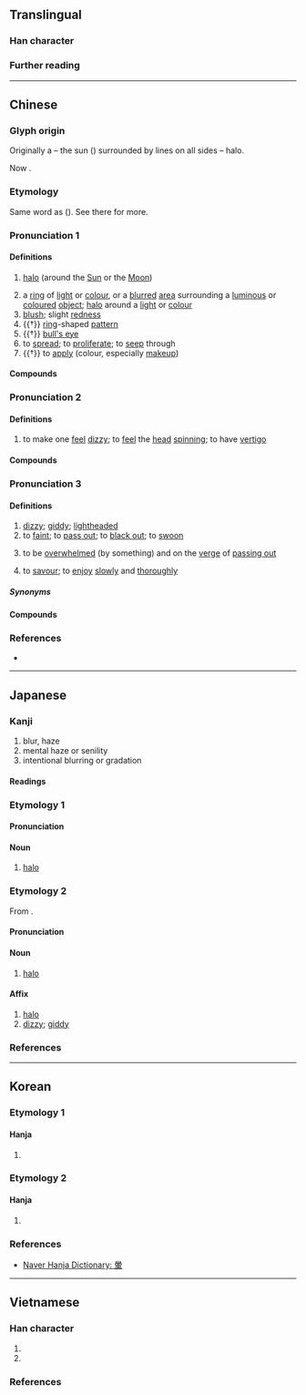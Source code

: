 {{also|晕}}
{{character info}}
==Translingual==

===Han character===
{{Han char|rn=72|rad=日|as=09|sn=13|four=60506|canj=ABJJ,XABJJ|ids=⿱日軍}}

===Further reading===
{{Han ref|kx=0497.370|dkj=14037|dj=0865.280|hdz=21527.010|uh=6688}}

----

==Chinese==
{{zh-forms|s=晕}}

===Glyph origin===
{{Han etym}}
Originally a {{liushu|p|nocap=y}} – the sun ({{zh-l|*日}}) surrounded by lines on all sides – halo.

Now {{Han compound|日|軍|ls=psc|c1=s|c2=p|t1=Sun|nocap=y}}.

===Etymology===
Same word as {{och-l|運|to revolve; to move}} ({{zh-ref|Schuessler, 2007}}). See there for more.

===Pronunciation 1===
{{zh-pron
|m=yùn
|m-s=
|c=wan6
|c-t=
|g=
|h=
|j=
|mb=
|md=uông
|mn=ūn/xm,qz,tw:hūn/xm,qz,tw:n̄g
|mn_note=ūn - literary; hūn, n̄g - vernacular
|mn-t=ing7/êng7
|w=
|x=
|mc=y
|oc=y
|cat=n,v
}}

====Definitions====
{{head|zh|Han character}}

# {{lb|zh|astronomy}} [[halo]] (around the [[Sun]] or the [[Moon]])
# a [[ring]] of [[light]] or [[colour]], or a [[blurred]] [[area]] surrounding a [[luminous]] or [[coloured]] [[object]]; [[halo]] around a [[light]] or [[colour]]
# [[blush]]; slight [[redness]]
# {{†}} [[ring]]-shaped [[pattern]]
# {{†}} [[bull's eye]]
# to [[spread]]; to [[proliferate]]; to [[seep]] through
# {{†}} to [[apply]] (colour, especially [[makeup]])

====Compounds====
{{zh-der|山暈|微暈|光暈|暈珥|月暈效應|日暈|眼暈|環暈|月暈而風|月暈|紅暈|墨暈|酒暈|血暈}}

===Pronunciation 2===
{{zh-pron
|m=暈
|m-s=yun1
|c=wan4
|c-t=vun3
|g=yn5
|h=
|j=yng1
|mb=
|md=
|mn=
|mn-t=ing7/êng7
|w=
|x=
|mc=y
|oc=y
|cat=v
}}

====Definitions====
{{head|zh|Han character}}

# to make one [[feel]] [[dizzy]]; to [[feel]] the [[head]] [[spin]]ning; to have [[vertigo]]

====Compounds====
{{zh-der|倒暈妝|暈池|暈機|暈針|暈車|眩暈|暈船|暈高兒|暈臺|檀暈妝|頭昏眼暈|血暈}}

===Pronunciation 3===
{{zh-pron
|m=yūn
|ma=Zh-yun.ogg
|m-s=yun1
|c=wan4
|c-t=vun3
|g=yn1
|h=pfs=
|j=yng1
|mb=ē̤ng
|md=hùng
|mn=ūn/xm,qz,tw:hūn/xm,qz,tw:n̄g
|mn_note=ūn - literary; hūn, n̄g - vernacular
|mn-t=hung1
|w=
|x=yn1
|cat=a,v
}}

====Definitions====
{{head|zh|Han character}}

# [[dizzy]]; [[giddy]]; [[lightheaded]]
# to [[faint]]; to [[pass out]]; to [[black out]]; to [[swoon]]
#: {{zh-x|暈 咗 幾 分鐘|'''faint'''ed for several minutes|C}}
# {{lb|zh|neologism|slang}} to be [[overwhelmed]] (by something) and on the [[verge]] of [[passing out]]
#: {{zh-x|我 暈{yūn}！|Oh my! [lit. I('m about to) faint.]}}
# {{lb|zh|Sichuanese}} to [[savour]]; to [[enjoy]] [[slowly]] and [[thoroughly]]

=====Synonyms=====
{{zh-dial}}

====Compounds====
{{zh-der|暈頭|昏頭暈腦|暈眩|發暈|暈厥|暈倒|檀暈妝|暈頭轉向|頭暈眼黑|頭暈|頭暈眼花|頭暈眼昏|頭暈目眩}}

===References===
* {{R:yue:Hanzi}}

{{zh-cat|Intermediate}}

----

==Japanese==

===Kanji===
{{ja-kanji|grade=|rs=日09}}

# blur, haze
# mental haze or senility
# intentional blurring or gradation

====Readings====
{{ja-readings
|goon=うん
|kanon=うん
|kun=かさ-,めまい-,ぼか-す,ぼか-し,かさ-む
}}

===Etymology 1===
{{ja-kanjitab|かさ|yomi=k}}

====Pronunciation====
{{ja-pron|かさ|acc=1|acc_ref=ZAJ,DJR}}

====Noun====
{{ja-noun|かさ}}

# [[halo]] {{gloss|atmospheric phenomenon}}

===Etymology 2===
{{ja-kanjitab|うん|yomi=on}}
From {{der|ja|ltc|sort=うん|-}} {{ltc-l|暈}}.

====Pronunciation====
{{ja-pron|うん|acc=1|acc_ref=DJR|y=on}}

====Noun====
{{ja-noun|うん}}

# [[halo]] {{gloss|atmospheric phenomenon}}

====Affix====
{{ja-pos|affix|うん}}

# [[halo]] {{gloss|atmospheric phenomenon}}
# [[dizzy]]; [[giddy]]

===References===
<references/>

----

==Korean==

===Etymology 1===

====Hanja====
{{ko-hanja|무리|훈}}

# {{rfdef|ko|sort=日09}}

===Etymology 2===

====Hanja====
{{ko-hanja|어지럽다|어지러울|운}}

# {{rfdef|ko|sort=日09}}

===References===
* [https://hanja.dict.naver.com/#/entry/ccko/68bc9f50743149c7aa99459e721f943e Naver Hanja Dictionary: 暈]

----

==Vietnamese==

===Han character===
{{vi-readings|rs=日09
|hanviet=vựng-tdcndg;tdcntd;gdhn, vận-bonet, quầng-bonet
|phienthiet=-,王問 vương vấn
|nom=vầng-tdcndg;tdcntd;gdhn;btcn;bonet;genibrel;taberd, vừng-tdcndg;tdcntd;gdhn;bonet;genibrel;taberd, quầng-gdhn;btcn;bonet;genibrel;taberd, vựng-tdcndg;bonet;btcn
}}

# {{Nom form of|[[vầng]], [[vừng]]|[[ring]]; [[circle]]}}
# {{Nom form of|quầng|[[halo]] in the [[sky]]}}

===References===
<references/>